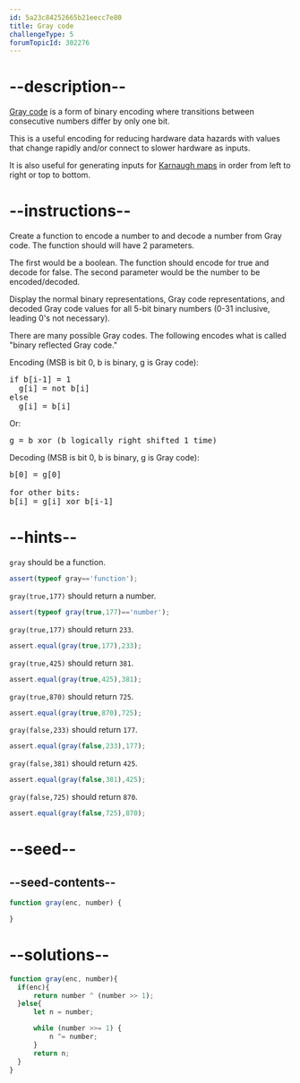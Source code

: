 ```yaml
---
id: 5a23c84252665b21eecc7e80
title: Gray code
challengeType: 5
forumTopicId: 302276
---
```


# --description--

[Gray code](<https://en.wikipedia.org/wiki/Gray code>) is a form of binary encoding where transitions between consecutive numbers differ by only one bit.

This is a useful encoding for reducing hardware data hazards with values that change rapidly and/or connect to slower hardware as inputs.

It is also useful for generating inputs for [Karnaugh maps](<https://en.wikipedia.org/wiki/Karnaugh map>) in order from left to right or top to bottom.

# --instructions--

Create a function to encode a number to and decode a number from Gray code. The function should will have 2 parameters.

The first would be a boolean. The function should encode for true and decode for false. The second parameter would be the number to be encoded/decoded.

Display the normal binary representations, Gray code representations, and decoded Gray code values for all 5-bit binary numbers (0-31 inclusive, leading 0's not necessary).

There are many possible Gray codes. The following encodes what is called "binary reflected Gray code."

Encoding (MSB is bit 0, b is binary, g is Gray code):

<pre>if b[i-1] = 1
  g[i] = not b[i]
else
  g[i] = b[i]
</pre>

Or:

<pre>g = b xor (b logically right shifted 1 time)
</pre>

Decoding (MSB is bit 0, b is binary, g is Gray code):

<pre>b[0] = g[0]<br>
for other bits:
b[i] = g[i] xor b[i-1]
</pre>

# --hints--

`gray` should be a function.

```js
assert(typeof gray=='function');
```

`gray(true,177)` should return a number.

```js
assert(typeof gray(true,177)=='number');
```

`gray(true,177)` should return `233`.

```js
assert.equal(gray(true,177),233);
```

`gray(true,425)` should return `381`.

```js
assert.equal(gray(true,425),381);
```

`gray(true,870)` should return `725`.

```js
assert.equal(gray(true,870),725);
```

`gray(false,233)` should return `177`.

```js
assert.equal(gray(false,233),177);
```

`gray(false,381)` should return `425`.

```js
assert.equal(gray(false,381),425);
```

`gray(false,725)` should return `870`.

```js
assert.equal(gray(false,725),870);
```

# --seed--

## --seed-contents--

```js
function gray(enc, number) {

}
```

# --solutions--

```js
function gray(enc, number){
  if(enc){
      return number ^ (number >> 1);
  }else{
      let n = number;

      while (number >>= 1) {
          n ^= number;
      }
      return n;
  }
}
```
